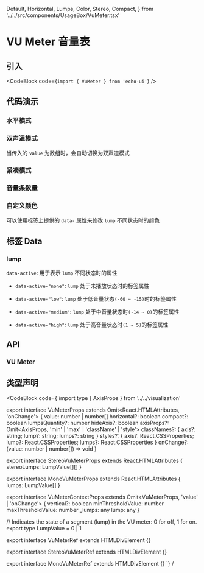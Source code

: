   Default,
  Horizontal,
  Lumps,
  Color,
  Stereo,
  Compact,
} from '../../src/components/UsageBox/VuMeter.tsx'

# VU Meter 音量表

## 引入

<CodeBlock code={`import { VuMeter } from 'echo-ui'`} />

## 代码演示

<Default />

### 水平模式

<Horizontal />

### 双声道模式

<Stereo />

当传入的 `value` 为数组时，会自动切换为双声道模式

### 紧凑模式

<Compact />

### 音量条数量

<Lumps />

### 自定义颜色

<Color />

可以使用标签上提供的 `data-` 属性来修改 `lump` 不同状态时的颜色

## 标签 Data

### lump

`data-active`: 用于表示 `lump` 不同状态时的属性

- `data-active="none"`: `lump` 处于未播放状态时的标签属性

- `data-active="low"`: `lump` 处于低音量状态`(-60 ~ -15)`时的标签属性

- `data-active="medium"`: `lump` 处于中音量状态时`(-14 ~ 0)`的标签属性

- `data-active="high"`: `lump` 处于高音量状态时`(1 ~ 5)`的标签属性

## API

### VU Meter

<VuMeterAPITable />

## 类型声明

<CodeBlock code={`import type { AxisProps } from '../../visualization'

export interface VuMeterProps extends Omit<React.HTMLAttributes<HTMLDivElement>, 'onChange'> {
  value: number | number[]
  horizontal?: boolean
  compact?: boolean
  lumpsQuantity?: number
  hideAxis?: boolean
  axisProps?: Omit<AxisProps, 'min' | 'max' | 'className' | 'style'>
  classNames?: { axis?: string; lump?: string; lumps?: string }
  styles?: { axis?: React.CSSProperties; lump?: React.CSSProperties; lumps?: React.CSSProperties }
  onChange?: (value: number | number[]) => void
}

export interface StereoVuMeterProps extends React.HTMLAttributes<HTMLDivElement> {
  stereoLumps: LumpValue[][]
}

export interface MonoVuMeterProps extends React.HTMLAttributes<HTMLDivElement> {
  lumps: LumpValue[]
}

export interface VuMeterContextProps extends Omit<VuMeterProps, 'value' | 'onChange'> {
  vertical?: boolean
  minThresholdValue: number
  maxThresholdValue: number
  _lumps: any
  lump: any
}

// Indicates the state of a segment (lump) in the VU meter: 0 for off, 1 for on. export type LumpValue = 0 | 1

export interface VuMeterRef extends HTMLDivElement {}

export interface StereoVuMeterRef extends HTMLDivElement {}

export interface MonoVuMeterRef extends HTMLDivElement {}
`} /

>

